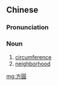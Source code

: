 ==Chinese==
{{zh-forms|s=方圆}}

===Pronunciation===
{{zh-pron
|m=fāngyuán
|c=fong1 jyun4
|mn=hong-îⁿ/hong-oân
|cat=n
}}

===Noun===
{{zh-noun}}

# [[circumference]]
# [[neighborhood]]

{{zh-cat|Antonymous}}

[[mg:方圓]]